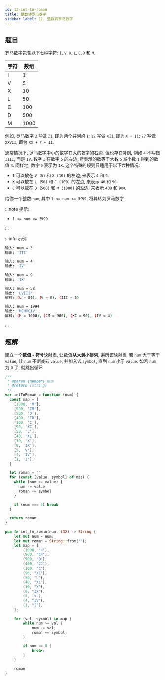 ```yaml
---
id: 12-int-to-roman
title: 整数转罗马数字
sidebar_label: 12. 整数转罗马数字
---
```


## 题目

罗马数字包含以下七种字符: `I`, `V`, `X`, `L`, `C`, `D` 和 `M`.

| 字符 | 数组 |
| ---- | ---- |
| I    | 1    |
| V    | 5    |
| X    | 10   |
| L    | 50   |
| C    | 100  |
| D    | 500  |
| M    | 1000 |

例如, 罗马数字 `2` 写做 `II`, 即为两个并列的 `1`; `12` 写做 `XII`, 即为 `X + II`; `27` 写做 `XXVII`, 即为 `XX + V + II`.

通常情况下, 罗马数字中小的数字在大的数字的右边. 但也存在特例, 例如 `4` 不写做 `IIII`, 而是 `IV`. 数字 `1` 在数字 `5` 的左边, 所表示的数等于大数 `5` 减小数 `1` 得到的数值 `4`. 同样地, 数字 `9` 表示为 `IX`. 这个特殊的规则只适用于以下六种情况:

- `I` 可以放在 `V (5)` 和 `X (10)` 的左边, 来表示 `4` 和 `9`.
- `X` 可以放在 `L (50)` 和 `C (100)` 的左边, 来表示 `40` 和 `90`.
- `C` 可以放在 `D (500)` 和 `M (1000)` 的左边, 来表示 `400` 和 `900`.

给你一个整数 `num`, 其中 `1 <= num <= 3999`, 将其转为罗马数字.

:::note 提示:

- `1 <= num <= 3999`

:::

:::info 示例

```bash
输入: num = 3
输出: 'III'
```

```bash
输入: num = 4
输出: 'IV'
```

```bash
输入: num = 9
输出: 'IX'
```

```bash
输入: num = 58
输出: 'LVIII'
解释: (L = 50), (V = 5), (III = 3)
```

```bash
输入: num = 1994
输出: 'MCMXCIV'
解释: (M = 1000), (CM = 900), (XC = 90), (IV = 4)
```

:::

## 题解

建立一个**数值 - 符号**映射表, 让数值**从大到小排列**, 遍历该映射表, 若 `num` 大于等于 `value`, 让 `num` 不断减去 `value`, 并加入该 `symbol`, 直到 `num` 小于 `value`. 如若 `num` 为 `0` 了, 就跳出循环.


<Tabs>
  <TabItem value="JavaScript" label="JavaScript" default>

```ts
/**
 * @param {number} num
 * @return {string}
 */
var intToRoman = function (num) {
  const map = [
    [1000, 'M'],
    [900, 'CM'],
    [500, 'D'],
    [400, 'CD'],
    [100, 'C'],
    [90, 'XC'],
    [50, 'L'],
    [40, 'XL'],
    [10, 'X'],
    [9, 'IX'],
    [5, 'V'],
    [4, 'IV'],
    [1, 'I'],
  ]

  let roman = ''
  for (const [value, symbol] of map) {
    while (num >= value) {
      num -= value
      roman += symbol
    }

    if (num === 0) break
  }

  return roman
}
```

</TabItem>
<TabItem value="Rust" label="Rust">

```rust
pub fn int_to_roman(num: i32) -> String {
    let mut num = num;
    let mut roman = String::from("");
    let map = [
        (1000, "M"),
        (900, "CM"),
        (500, "D"),
        (400, "CD"),
        (100, "C"),
        (90, "XC"),
        (50, "L"),
        (40, "XL"),
        (10, "X"),
        (9, "IX"),
        (5, "V"),
        (4, "IV"),
        (1, "I"),
    ];

    for (val, symbol) in map {
        while num >= val {
            num -= val;
            roman += symbol;
        }

        if num == 0 {
            break;
        }
    }

    roman
}
```

</TabItem>
</Tabs>
